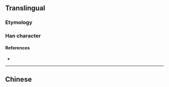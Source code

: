 {{also|喪}}<!-- may be replaced by zh-forms -->
==Translingual==

===Etymology===
{{Han simp|喪|f=吅|t=丷}}

===Han character===
{{Han char|rn=1|rad=一|as=07|sn=8|four=|canj=GCV}}

====References====
* {{Han ref|kx=0078.171|hdz=10022.010|uh=4E27|ud=20007}}

----

==Chinese==
{{zh-see|喪}}